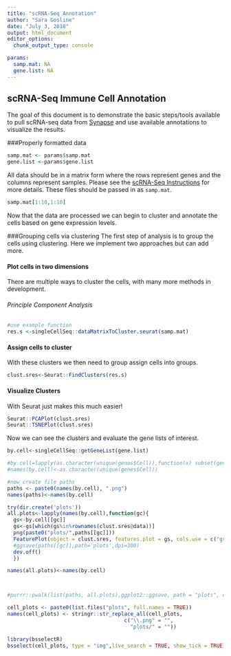 ```yaml
---
title: "scRNA-Seq Annotation"
author: "Sara Gosline"
date: "July 3, 2018"
output: html_document
editor_options: 
  chunk_output_type: console

params:
  samp.mat: NA
  gene.list: NA
---
```


## scRNA-Seq Immune Cell Annotation

The goal of this document is to demonstrate the basic steps/tools available to pull scRNA-seq data from [Synapse](http://www.synapse.org/scRNASeq) and use available annotations to visualize the results. 

###Properly formatted data
```r
samp.mat <- params$samp.mat
gene.list <-params$gene.list

```

All data should be in a matrix form where the rows represent genes and the columns represent samples. Please see the [scRNA-Seq Instructions](https://www.synapse.org/#!Synapse:syn11857287/wiki/518624) for more details. These files should be passed in as `samp.mat`.

```r
samp.mat[1:10,1:10]
```

Now that the data are processed we can begin to cluster and annotate the cells based on gene expression levels.

###Grouping cells via clustering
The first step of analysis is to group the cells using clustering. Here we implement two approaches but can add more. 

#### Plot cells in two dimensions

There are multiple ways to cluster the cells, with many more methods in development. 

###### Principle Component Analysis

```r
#use example function
res.s <-singleCellSeq::dataMatrixToCluster.seurat(samp.mat)

```


#### Assign cells to cluster
With these clusters we then need to group assign cells into groups. 

```r
clust.sres<-Seurat::FindClusters(res.s)
```

#### Visualize Clusters


With Seurat just makes this much easier!
```R
Seurat::PCAPlot(clust.sres)
Seurat::TSNEPlot(clust.sres)
```

Now we can see the clusters and evaluate the gene lists of interest.
```r
by.cell<-singleCellSeq::getGeneList(gene.list)

#by.cell=lapply(as.character(unique(genes$Cell)),function(x) subset(genes,Cell==x)$Gene)
#names(by.cell)<-as.character(unique(genes$Cell))

#now create file paths
paths <- paste0(names(by.cell), ".png")
names(paths)<-names(by.cell)

try(dir.create('plots'))
all.plots<-lapply(names(by.cell),function(gc){
  gs<-by.cell[[gc]]
  gs<-gs[which(gs%in%rownames(clust.sres@data))]
  png(paste0("plots/",paths[[gc]]))
  FeaturePlot(object = clust.sres, features.plot = gs, cols.use = c("grey", "blue"), reduction.use = "tsne",do.return=TRUE)
  #ggsave(paths[[gc]],path='plots',dpi=300)
  dev.off()
  })

names(all.plots)<-names(by.cell)



#purrr::pwalk(list(paths, all.plots),ggplot2::ggsave, path = "plots", dpi = 300)

cell_plots <- paste0(list.files("plots", full.names = TRUE))
names(cell_plots) <- stringr::str_replace_all(cell_plots, 
                                      c("\\.png" = "", 
                                        "plots/" = ""))

library(bsselectR)
bsselect(cell_plots, type = "img",live_search = TRUE, show_tick = TRUE)

```

